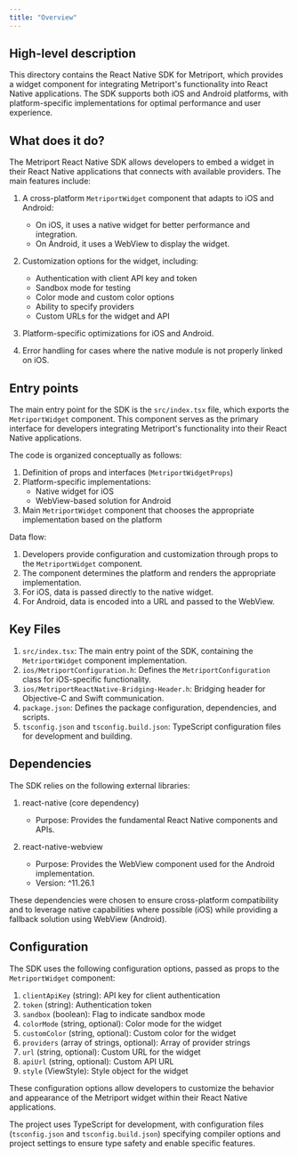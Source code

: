 ```yaml
---
title: "Overview"
---
```


## High-level description
This directory contains the React Native SDK for Metriport, which provides a widget component for integrating Metriport's functionality into React Native applications. The SDK supports both iOS and Android platforms, with platform-specific implementations for optimal performance and user experience.

## What does it do?
The Metriport React Native SDK allows developers to embed a widget in their React Native applications that connects with available providers. The main features include:

1. A cross-platform `MetriportWidget` component that adapts to iOS and Android:
   - On iOS, it uses a native widget for better performance and integration.
   - On Android, it uses a WebView to display the widget.

2. Customization options for the widget, including:
   - Authentication with client API key and token
   - Sandbox mode for testing
   - Color mode and custom color options
   - Ability to specify providers
   - Custom URLs for the widget and API

3. Platform-specific optimizations for iOS and Android.

4. Error handling for cases where the native module is not properly linked on iOS.

## Entry points
The main entry point for the SDK is the `src/index.tsx` file, which exports the `MetriportWidget` component. This component serves as the primary interface for developers integrating Metriport's functionality into their React Native applications.

The code is organized conceptually as follows:

1. Definition of props and interfaces (`MetriportWidgetProps`)
2. Platform-specific implementations:
   - Native widget for iOS
   - WebView-based solution for Android
3. Main `MetriportWidget` component that chooses the appropriate implementation based on the platform

Data flow:
1. Developers provide configuration and customization through props to the `MetriportWidget` component.
2. The component determines the platform and renders the appropriate implementation.
3. For iOS, data is passed directly to the native widget.
4. For Android, data is encoded into a URL and passed to the WebView.

## Key Files
1. `src/index.tsx`: The main entry point of the SDK, containing the `MetriportWidget` component implementation.
2. `ios/MetriportConfiguration.h`: Defines the `MetriportConfiguration` class for iOS-specific functionality.
3. `ios/MetriportReactNative-Bridging-Header.h`: Bridging header for Objective-C and Swift communication.
4. `package.json`: Defines the package configuration, dependencies, and scripts.
5. `tsconfig.json` and `tsconfig.build.json`: TypeScript configuration files for development and building.

## Dependencies
The SDK relies on the following external libraries:

1. react-native (core dependency)
   - Purpose: Provides the fundamental React Native components and APIs.

2. react-native-webview
   - Purpose: Provides the WebView component used for the Android implementation.
   - Version: ^11.26.1

These dependencies were chosen to ensure cross-platform compatibility and to leverage native capabilities where possible (iOS) while providing a fallback solution using WebView (Android).

## Configuration
The SDK uses the following configuration options, passed as props to the `MetriportWidget` component:

1. `clientApiKey` (string): API key for client authentication
2. `token` (string): Authentication token
3. `sandbox` (boolean): Flag to indicate sandbox mode
4. `colorMode` (string, optional): Color mode for the widget
5. `customColor` (string, optional): Custom color for the widget
6. `providers` (array of strings, optional): Array of provider strings
7. `url` (string, optional): Custom URL for the widget
8. `apiUrl` (string, optional): Custom API URL
9. `style` (ViewStyle): Style object for the widget

These configuration options allow developers to customize the behavior and appearance of the Metriport widget within their React Native applications.

The project uses TypeScript for development, with configuration files (`tsconfig.json` and `tsconfig.build.json`) specifying compiler options and project settings to ensure type safety and enable specific features.